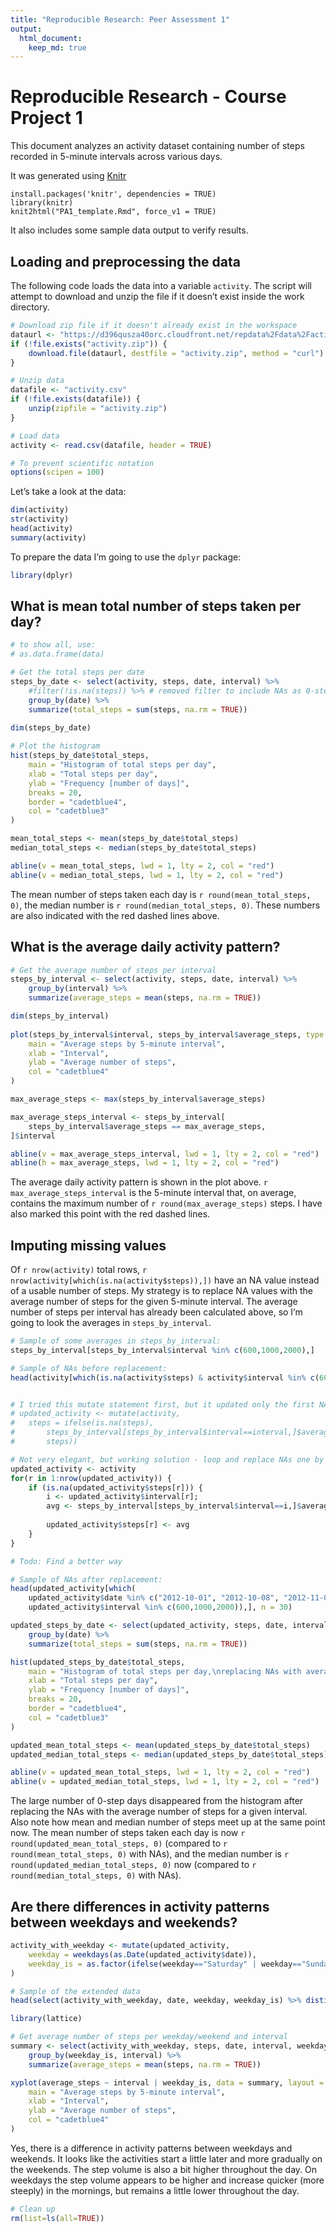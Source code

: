 ```yaml
---
title: "Reproducible Research: Peer Assessment 1"
output: 
  html_document:
    keep_md: true
---
```


# Reproducible Research - Course Project 1

This document analyzes an activity dataset containing number of steps recorded in 5-minute intervals across various days.

It was generated using [Knitr](https://github.com/yihui/knitr)

	install.packages('knitr', dependencies = TRUE)
	library(knitr)
	knit2html("PA1_template.Rmd", force_v1 = TRUE)

It also includes some sample data output to verify results.


	
## Loading and preprocessing the data

The following code loads the data into a variable `activity`. The script will attempt to download and unzip the file if it doesn't exist inside the work directory.

```r
# Download zip file if it doesn't already exist in the workspace
dataurl <- "https://d396qusza40orc.cloudfront.net/repdata%2Fdata%2Factivity.zip"
if (!file.exists("activity.zip")) {
	download.file(dataurl, destfile = "activity.zip", method = "curl")
}

# Unzip data
datafile <- "activity.csv"
if (!file.exists(datafile)) {
	unzip(zipfile = "activity.zip")
}

# Load data
activity <- read.csv(datafile, header = TRUE)

# To prevent scientific notation
options(scipen = 100)

```

Let's take a look at the data:

```r
dim(activity)
str(activity)
head(activity)
summary(activity)
```

To prepare the data I'm going to use the `dplyr` package:

```r
library(dplyr)
```



## What is mean total number of steps taken per day?

```r
# to show all, use:
# as.data.frame(data)
```

```r
# Get the total steps per date
steps_by_date <- select(activity, steps, date, interval) %>%
	#filter(!is.na(steps)) %>% # removed filter to include NAs as 0-step days in histogram
    group_by(date) %>% 
    summarize(total_steps = sum(steps, na.rm = TRUE))

dim(steps_by_date)
	
# Plot the histogram
hist(steps_by_date$total_steps, 
	main = "Histogram of total steps per day", 
	xlab = "Total steps per day", 
	ylab = "Frequency [number of days]", 
	breaks = 20,
	border = "cadetblue4",
	col = "cadetblue3"
)

mean_total_steps <- mean(steps_by_date$total_steps)
median_total_steps <- median(steps_by_date$total_steps)

abline(v = mean_total_steps, lwd = 1, lty = 2, col = "red")
abline(v = median_total_steps, lwd = 1, lty = 2, col = "red")
```
        
The mean number of steps taken each day is `r round(mean_total_steps, 0)`, the median number is `r round(median_total_steps, 0)`. 
These numbers are also indicated with the red dashed lines above.
		

		
## What is the average daily activity pattern?

```r
# Get the average number of steps per interval
steps_by_interval <- select(activity, steps, date, interval) %>% 
	group_by(interval) %>% 
	summarize(average_steps = mean(steps, na.rm = TRUE))

dim(steps_by_interval)
	
plot(steps_by_interval$interval, steps_by_interval$average_steps, type = "l",
	main = "Average steps by 5-minute interval",
	xlab = "Interval",
	ylab = "Average number of steps",
	col = "cadetblue4"
)

max_average_steps <- max(steps_by_interval$average_steps)

max_average_steps_interval <- steps_by_interval[
	steps_by_interval$average_steps == max_average_steps,
]$interval

abline(v = max_average_steps_interval, lwd = 1, lty = 2, col = "red")
abline(h = max_average_steps, lwd = 1, lty = 2, col = "red")
```

The average daily activity pattern is shown in the plot above.
`r max_average_steps_interval` is the 5-minute interval that, on average, contains the maximum number of `r round(max_average_steps)` steps. 
I have also marked this point with the red dashed lines.



## Imputing missing values

Of `r nrow(activity)` total rows, `r nrow(activity[which(is.na(activity$steps)),])` have an NA value instead of a usable number of steps.
My strategy is to replace NA values with the average number of steps for the given 5-minute interval. 
The average number of steps per interval has already been calculated above, so I'm going to look the averages in `steps_by_interval`.

```r
# Sample of some averages in steps_by_interval:
steps_by_interval[steps_by_interval$interval %in% c(600,1000,2000),]

# Sample of NAs before replacement:
head(activity[which(is.na(activity$steps) & activity$interval %in% c(600,1000,2000)),], n = 30)


# I tried this mutate statement first, but it updated only the first NA, and left the others alone:
# updated_activity <- mutate(activity,
#	steps = ifelse(is.na(steps), 
#		steps_by_interval[steps_by_interval$interval==interval,]$average_steps, 
#		steps))

# Not very elegant, but working solution - loop and replace NAs one by one:
updated_activity <- activity
for(r in 1:nrow(updated_activity)) {
	if (is.na(updated_activity$steps[r])) {
		i <- updated_activity$interval[r];
		avg <- steps_by_interval[steps_by_interval$interval==i,]$average_steps
		
		updated_activity$steps[r] <- avg
	}
}

# Todo: Find a better way

# Sample of NAs after replacement:
head(updated_activity[which(
	updated_activity$date %in% c("2012-10-01", "2012-10-08", "2012-11-01", "2012-11-04", "2012-11-09", "2012-11-10") & 
	updated_activity$interval %in% c(600,1000,2000)),], n = 30)

updated_steps_by_date <- select(updated_activity, steps, date, interval) %>% 
    group_by(date) %>% 
    summarize(total_steps = sum(steps, na.rm = TRUE))

hist(updated_steps_by_date$total_steps, 
	main = "Histogram of total steps per day,\nreplacing NAs with average steps for given interval", 
	xlab = "Total steps per day", 
	ylab = "Frequency [number of days]", 
	breaks = 20,
	border = "cadetblue4",
	col = "cadetblue3"
)

updated_mean_total_steps <- mean(updated_steps_by_date$total_steps)
updated_median_total_steps <- median(updated_steps_by_date$total_steps)

abline(v = updated_mean_total_steps, lwd = 1, lty = 2, col = "red")
abline(v = updated_median_total_steps, lwd = 1, lty = 2, col = "red")
```

The large number of 0-step days disappeared from the histogram after replacing 
the NAs with the average number of steps for a given interval. Also note how mean 
and median number of steps meet up at the same point now.
The mean number of steps taken each day is now `r round(updated_mean_total_steps, 0)` 
(compared to `r round(mean_total_steps, 0)` with NAs), and the median number 
is `r round(updated_median_total_steps, 0)` now (compared to `r round(median_total_steps, 0)` with NAs). 



## Are there differences in activity patterns between weekdays and weekends?

```r
activity_with_weekday <- mutate(updated_activity, 
	weekday = weekdays(as.Date(updated_activity$date)),
	weekday_is = as.factor(ifelse(weekday=="Saturday" | weekday=="Sunday", "weekend", "weekday"))
)

# Sample of the extended data
head(select(activity_with_weekday, date, weekday, weekday_is) %>% distinct(date), n = 20)

library(lattice) 

# Get average number of steps per weekday/weekend and interval
summary <- select(activity_with_weekday, steps, date, interval, weekday_is) %>% 
    group_by(weekday_is, interval) %>% 
    summarize(average_steps = mean(steps, na.rm = TRUE))

xyplot(average_steps ~ interval | weekday_is, data = summary, layout = c(1,2), type = "l",
	main = "Average steps by 5-minute interval",
	xlab = "Interval",
	ylab = "Average number of steps",
	col = "cadetblue4"
)
```

Yes, there is a difference in activity patterns between weekdays and weekends.
It looks like the activities start a little later and more gradually on the weekends. The step volume is also a bit higher throughout the day.
On weekdays the step volume appears to be higher and increase quicker (more steeply) in the mornings, but remains a little lower throughout the day.

```r
# Clean up
rm(list=ls(all=TRUE)) 
```

